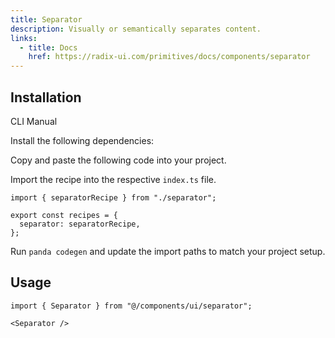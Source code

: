 ```yaml
---
title: Separator
description: Visually or semantically separates content.
links:
  - title: Docs
    href: https://radix-ui.com/primitives/docs/components/separator
---
```


<ComponentPreview name="separator-demo" />

## Installation

<InstallationTabs>

<TabsList>
  <TabsTrigger value="cli">CLI</TabsTrigger>
  <TabsTrigger value="manual">Manual</TabsTrigger>
</TabsList>

<TabsContent value="cli">

<PackageRunner command="nore-ui@latest add separator" />

</TabsContent>

<TabsContent value="manual">

<Steps>

<Step>Install the following dependencies:</Step>

<PackageInstaller name="@radix-ui/react-separator" />

<Step>Copy and paste the following code into your project.</Step>

<ComponentSource name="separator.ts" type="recipe" />

<ComponentSource name="separator.tsx" type="component" />

<Step>Import the recipe into the respective `index.ts` file.</Step>

```tsx
import { separatorRecipe } from "./separator";

export const recipes = {
  separator: separatorRecipe,
};
```

<Step>Run `panda codegen` and update the import paths to match your project setup.</Step>

</Steps>

</TabsContent>

</InstallationTabs>

## Usage

```tsx
import { Separator } from "@/components/ui/separator";
```

```tsx
<Separator />
```
